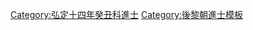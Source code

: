 {{Navbox
|name = 弘定十四年癸丑科庭試進士榜
|title = [[後黎朝進士列表|弘定十四年（1613年）癸丑科庭試進士榜]]
|titlestyle = background-color:#FFD700;
|image =
|style = width:100%;text-align:center; 
|groupstyle = text-align:center; background-color:#FFD700;
|liststyle = text-align:center;
|state = {{{state<includeonly>|collapsed</includeonly>}}}

|group1 = 第三甲<br>勅賜同進士出身<br>共7名
|list1 = '''[[阮俊|阮　俊]]''' - [[裴必勝]] - [[阮經濟]] - [[阮璁|阮　璁]] - [[阮伯瑨]] - [[黃矯強]] - [[鄧時敏 (越南)|鄧時敏]]

|belowstyle = text-align: center; background-color:#FFD700;
|below='''前一科：[[Template:弘定十一年庚戌科庭試進士榜|弘定十一年庚戌科]]　'''·'''　後一科：[[Template:弘定十七年丙辰科庭試進士榜|弘定十七年丙辰科]]'''
}}
[[Category:弘定十四年癸丑科進士]]
<noinclude>[[Category:弘定十四年癸丑科進士| ]]
[[Category:後黎朝進士模板]]</noinclude>